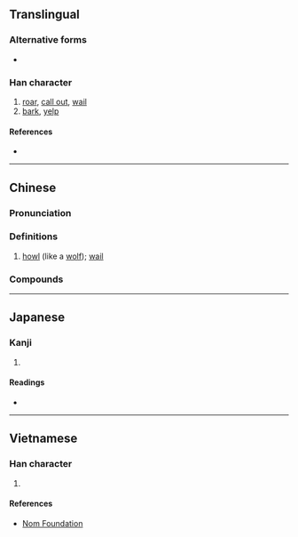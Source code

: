 {{character info}}
==Translingual==

===Alternative forms===
* {{l|mul|𠰘}}

===Han character===
{{Han char|rn=30|rad=口|as=10|sn=13|four=66043|canj=RHAJ|ids=⿰口皋}}

# [[roar]], [[call out]], [[wail]]
# [[bark]], [[yelp]]

====References====
* {{Han ref|kx=0204.111|dkj=04133|hdz=10668.130|uh=55E5}}

----

==Chinese==
{{zh-forms|alt=噑,嘷}}

===Pronunciation===
{{zh-pron
|m=háo
|c=hou4
|mc=
|oc=
|ma=
|cat=v
}}

===Definitions===
{{zh-hanzi}}

# [[howl]] (like a [[wolf]]); [[wail]]

===Compounds===
{{zh-der|嗥叫|狼嗥|鬼哭狼嗥}}

----

==Japanese==

===Kanji===
{{ja-kanji|grade=|rs=口10}}

# {{rfdef|ja|sort=口10}}

====Readings====
* {{ja-readings|on=[[こう]] (kō)|kun=}}

----

==Vietnamese==

===Han character===
{{vi-readings|reading=hào|rs=口10}}

# {{rfdef|vi|sort=口10}}

====References====
* [http://nomfoundation.org/common/nom_details.php?codepoint=55e5 Nom Foundation]